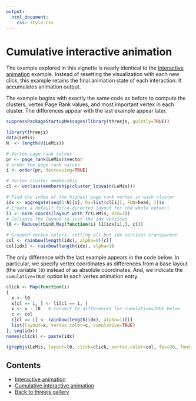 ```yaml
---
output:
  html_document:
    css: style.css
---
```


# Cumulative interactive animation

The example explored in this vignette is nearly identical to the <a href="advanced.html">Interactive
animation</a> example. Instead of resetting the visualization with each new
click, this example retains the final animation state of each interaction.
It accumulates animation output.

The example begins with exactly the same code as before to compute the
clusters, vertex Page Rank values, and most important vertex in each cluster.
The differences appear with the last example appear later.


```r
suppressPackageStartupMessages(library(threejs, quietly=TRUE))
```
```r
library(threejs)
data(LeMis)
N  <- length(V(LeMis))

# Vertex page rank values
pr <- page_rank(LeMis)$vector
# order the page rank values
i <- order(pr, decreasing=TRUE)

# Vertex cluster membership
cl <- unclass(membership(cluster_louvain(LeMis)))

# Find the index of the highest page rank vertex in each cluster
idx <- aggregate(seq(1:N)[i], by=list(cl[i]), FUN=head, 1)$x
# Create a default force-directed layout for the whole networl
l1 <- norm_coords(layout_with_fr(LeMis, dim=3))
# Collapse the layout to just the idx vertices
l0 <- Reduce(rbind,Map(function(i) l1[idx[i],], cl))

# Grouped vertex colors, setting all but idx vertices transparent
col <- rainbow(length(idx), alpha=0)[cl]
col[idx] <- rainbow(length(idx), alpha=1)
```

The only difference with the last example appears in the code below. In
particular, we specify vertex coordinates as differences from a base layout
(the variable `l0`) instead of as absolute coordinates. And, we indicate the
`cumulative=TRUE` option in each vertex animation entry.

```r
click <- Map(function(i)
{
  x <- l0
  x[cl == i, ] <- l1[cl == i, ]
  x <- x - l0   # convert to differences for cumulative=TRUE below
  c <- col
  c[cl == i] <- rainbow(length(idx), alpha=1)[i]
  list(layout=x, vertex.color=c, cumulative=TRUE)
}, seq(idx))
names(click) <- paste(idx)

(graphjs(LeMis, layout=l0, click=click, vertex.color=col, fps=20, font.main="78px Arial"))
```


## Contents

- <a href="advanced.html">Interactive animation</a>
- <a href="cumulative.html">Cumulative interactive animation</a>
- <a href="../index.html">Back to threejs gallery</a>

<br/>
<br/>
<br/>
<br/>
<br/>
<br/>
